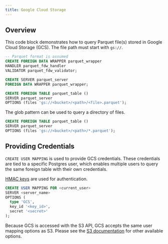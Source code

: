 ```yaml
---
title: Google Cloud Storage
---
```


## Overview

This code block demonstrates how to query Parquet file(s) stored in Google Cloud Storage (GCS).
The file path must start with `gs://`.

```sql
-- Parquet format is assumed
CREATE FOREIGN DATA WRAPPER parquet_wrapper
HANDLER parquet_fdw_handler
VALIDATOR parquet_fdw_validator;

CREATE SERVER parquet_server
FOREIGN DATA WRAPPER parquet_wrapper;

CREATE FOREIGN TABLE parquet_table ()
SERVER parquet_server
OPTIONS (files 'gs://<bucket>/<path>/<file>.parquet');
```

The glob pattern can be used to query a directory of files.

```sql
CREATE FOREIGN TABLE parquet_table ()
SERVER parquet_server
OPTIONS (files 'gs://<bucket>/<path>/*.parquet');
```

## Providing Credentials

`CREATE USER MAPPING` is used to provide GCS credentials. These credentials are tied to a specific Postgres user, which enables
multiple users to query the same foreign table with their own credentials.

[HMAC keys](https://console.cloud.google.com/storage/settings;tab=interoperability) are used for authentication.

```sql
CREATE USER MAPPING FOR <current_user>
SERVER <server_name>
OPTIONS (
  type 'GCS',
  key_id '<key_id>',
  secret '<secret>'
);
```

Because GCS is accessed with the S3 API, GCS accepts the same user mapping options as S3.
Please see the [S3 documentation](/ingest/object_stores/s3#credentials-options) for other available options.
